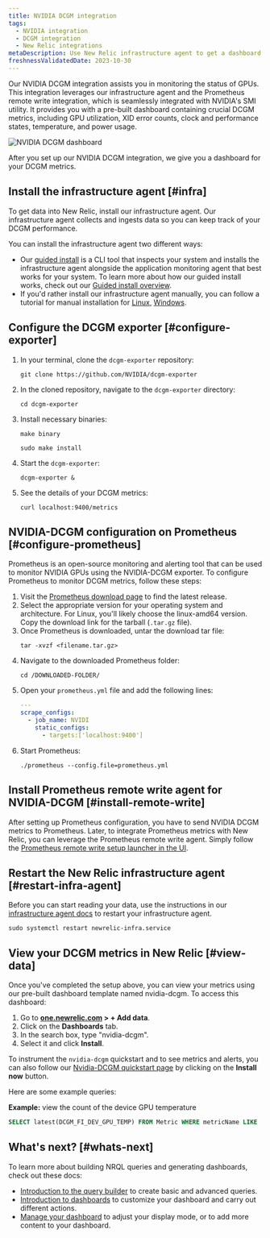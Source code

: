 ```yaml
---
title: NVIDIA DCGM integration
tags:
  - NVIDIA integration
  - DCGM integration
  - New Relic integrations
metaDescription: Use New Relic infrastructure agent to get a dashboard with DCGM metrics.
freshnessValidatedDate: 2023-10-30
---
```


Our NVIDIA DCGM integration assists you in monitoring the status of GPUs. This integration leverages our infrastructure agent and the Prometheus remote write integration, which is seamlessly integrated with NVIDIA's SMI utility. It provides you with a pre-built dashboard containing crucial DCGM metrics, including GPU utilization, XID error counts, clock and performance states, temperature, and power usage.

<img
    title="NVIDIA DCGM dashboard"
    alt="NVIDIA DCGM dashboard"
    src={infrastructureNVIDIADCGMDashboard}
/>

<figcaption>
After you set up our NVIDIA DCGM integration, we give you a dashboard for your DCGM metrics.
</figcaption>

## Install the infrastructure agent [#infra]

To get data into New Relic, install our infrastructure agent. Our infrastructure agent collects and ingests data so you can keep track of your DCGM performance.

You can install the infrastructure agent two different ways:

* Our [guided install](https://one.newrelic.com/nr1-core?state=4f81feab-35f7-e97e-9903-52510f8542bd) is a CLI tool that inspects your system and installs the infrastructure agent alongside the application monitoring agent that best works for your system. To learn more about how our guided install works, check out our [Guided install overview](/docs/infrastructure/host-integrations/installation/new-relic-guided-install-overview).
* If you'd rather install our infrastructure agent manually, you can follow a tutorial for manual installation for [Linux](/docs/infrastructure/install-infrastructure-agent/linux-installation/install-infrastructure-monitoring-agent-linux), [Windows](/docs/infrastructure/install-infrastructure-agent/windows-installation/install-infrastructure-monitoring-agent-windows/).

## Configure the DCGM exporter [#configure-exporter]
1. In your terminal, clone the `dcgm-exporter` repository:
    ```shell
    git clone https://github.com/NVIDIA/dcgm-exporter
    ```
2. In the cloned repository, navigate to the `dcgm-exporter` directory:
    ```shell
    cd dcgm-exporter
    ```
3. Install necessary binaries:
    ```shell
    make binary
    ```

    ```shell
    sudo make install
    ```
4. Start the `dcgm-exporter`:
    ```shell
    dcgm-exporter &
    ```
5. See the details of your DCGM metrics:
    ```shell
    curl localhost:9400/metrics
    ```

## NVIDIA-DCGM configuration on Prometheus [#configure-prometheus]

Prometheus is an open-source monitoring and alerting tool that can be used to monitor NVIDIA GPUs using the NVIDIA-DCGM exporter. To configure Prometheus to monitor DCGM metrics, follow these steps:

1. Visit the [Prometheus download page](https://prometheus.io/download/) to find the latest release.
2. Select the appropriate version for your operating system and architecture. For Linux, you'll likely choose the linux-amd64 version. Copy the download link for the tarball (`.tar.gz` file).
3. Once Prometheus is downloaded, untar the download tar file:
    ```shell
    tar -xvzf <filename.tar.gz>
    ```
4. Navigate to the downloaded Prometheus folder:
    ```shell
    cd /DOWNLOADED-FOLDER/
    ```
5. Open your `prometheus.yml` file and add the following lines:
    ```yml
    ---
    scrape_configs:
      - job_name: NVIDI
        static_configs:
          - targets:['localhost:9400']
    ```
6. Start Prometheus:
    ```shell
    ./prometheus --config.file=prometheus.yml
    ```

## Install Prometheus remote write agent for NVIDIA-DCGM [#install-remote-write]
After setting up Prometheus configuration, you have to send NVIDIA DCGM metrics to Prometheus. Later, to integrate Prometheus metrics with New Relic, you can leverage the Prometheus remote write agent. Simply follow the [Prometheus remote write setup launcher in the UI](https://one.newrelic.com/catalog-pack-details?state=04de330d-ad8b-b61c-68e2-ad852c2ca1d4).


## Restart the New Relic infrastructure agent [#restart-infra-agent]
Before you can start reading your data, use the instructions in our [infrastructure agent docs](/docs/infrastructure/install-infrastructure-agent/manage-your-agent/start-stop-restart-infrastructure-agent/) to restart your infrastructure agent.

```shell
sudo systemctl restart newrelic-infra.service
```
## View your DCGM metrics in New Relic [#view-data]

Once you've completed the setup above, you can view your metrics using our pre-built dashboard template named nvidia-dcgm. To access this dashboard:

1. Go to <DNT>**[one.newrelic.com](https://one.newrelic.com/) > + Add data**</DNT>.
2. Click on the <DNT>**Dashboards**</DNT> tab.
3. In the search box, type "nvidia-dcgm".
4. Select it and click <DNT>**Install**</DNT>.

To instrument the `nvidia-dcgm` quickstart and to see metrics and alerts, you can also follow our [Nvidia-DCGM quickstart page](https://newrelic.com/instant-observability/nvidia-dcgm) by clicking on the **Install now** button.

Here are some example queries:

<DNT>**Example:**</DNT> view the count of the device GPU temperature

```sql
SELECT latest(DCGM_FI_DEV_GPU_TEMP) FROM Metric WHERE metricName LIKE 'DCGM_FI_DEV_GPU_TEMP' TIMESERIES
```

## What's next? [#whats-next]

To learn more about building NRQL queries and generating dashboards, check out these docs:

* [Introduction to the query builder](/docs/query-your-data/explore-query-data/query-builder/introduction-query-builder) to create basic and advanced queries.
* [Introduction to dashboards](/docs/query-your-data/explore-query-data/dashboards/introduction-dashboards) to customize your dashboard and carry out different actions.
* [Manage your dashboard](/docs/query-your-data/explore-query-data/dashboards/manage-your-dashboard) to adjust your <InlinePopover type="dashboards" /> display mode, or to add more content to your dashboard.
